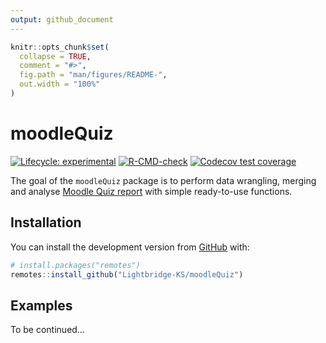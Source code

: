 ```yaml
---
output: github_document
---
```


<!-- README.md is generated from README.Rmd. Please edit that file -->

```r
knitr::opts_chunk$set(
  collapse = TRUE,
  comment = "#>",
  fig.path = "man/figures/README-",
  out.width = "100%"
)
```

# moodleQuiz

<!-- badges: start -->
[![Lifecycle: experimental](https://img.shields.io/badge/lifecycle-experimental-orange.svg)](https://lifecycle.r-lib.org/articles/stages.html#experimental)
[![R-CMD-check](https://github.com/Lightbridge-AI/moodleQuiz/actions/workflows/R-CMD-check.yaml/badge.svg)](https://github.com/Lightbridge-AI/moodleQuiz/actions/workflows/R-CMD-check.yaml)
[![Codecov test coverage](https://codecov.io/gh/Lightbridge-AI/moodleQuiz/branch/main/graph/badge.svg)](https://app.codecov.io/gh/Lightbridge-AI/moodleQuiz?branch=main)
<!-- badges: end -->

The goal of the `moodleQuiz` package is to perform data wrangling, merging and analyse [Moodle Quiz report](https://docs.moodle.org/311/en/Quiz_reports) with simple ready-to-use functions.

## Installation

You can install the development version from [GitHub](https://github.com/) with:

``` r
# install.packages("remotes")
remotes::install_github("Lightbridge-KS/moodleQuiz")
```

## Examples

To be continued...

